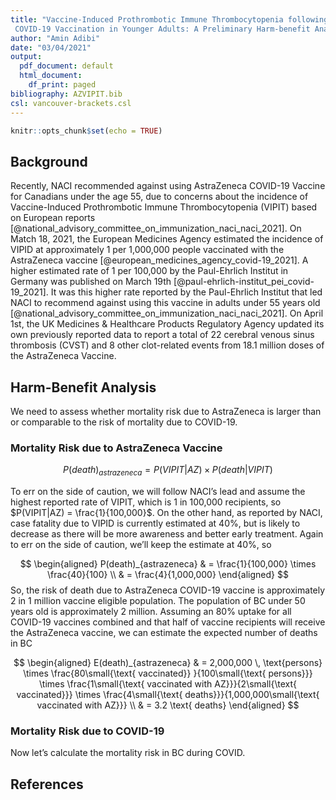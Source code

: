 ```yaml
---
title: "Vaccine-Induced Prothrombotic Immune Thrombocytopenia following AstraZeneca
 COVID-19 Vaccination in Younger Adults: A Preliminary Harm-benefit Analysis for British Columbia"
author: "Amin Adibi"
date: "03/04/2021"
output:
  pdf_document: default
  html_document:
    df_print: paged
bibliography: AZVIPIT.bib
csl: vancouver-brackets.csl
---
```


```r
knitr::opts_chunk$set(echo = TRUE)
```

## Background

Recently, NACI recommended against using AstraZeneca COVID-19 Vaccine for Canadians under the age 55, due to concerns about the incidence of Vaccine-Induced Prothrombotic Immune Thrombocytopenia (VIPIT) based on European reports [@national_advisory_committee_on_immunization_naci_naci_2021]. On Match 18, 2021, the European Medicines Agency estimated the incidence of VIPID at approximately 1 per 1,000,000 people vaccinated with the AstraZeneca vaccine [@european_medicines_agency_covid-19_2021]. A higher estimated rate of 1 per 100,000 by the Paul-Ehrlich Institut in Germany was published on March 19th [@paul-ehrlich-institut_pei_covid-19_2021]. It was this higher rate reported by the Paul-Ehrlich Institut that led NACI to recommend against using this vaccine in adults under 55 years old [@national_advisory_committee_on_immunization_naci_naci_2021]. On April 1st, the UK Medicines & Healthcare Products Regulatory Agency updated its own previously reported data to report a total of 22 cerebral venous sinus thrombosis (CVST) and 8 other clot-related events from 18.1 million doses of the AstraZeneca Vaccine.

## Harm-Benefit Analysis

We need to assess whether mortality risk due to AstraZeneca is larger than or comparable to the risk of mortality due to COVID-19. 

### Mortality Risk due to AstraZeneca Vaccine

$$
P(death)_{astrazeneca}  = P(VIPIT|AZ) \times P(death|VIPIT)
$$

To err on the side of caution, we will follow NACI's lead and assume the highest reported rate of VIPIT, which is 1 in 100,000 recipients, so $P(VIPIT|AZ) = \frac{1}{100,000}$. On the other hand, as reported by NACI, case fatality due to VIPID is currently estimated at 40%, but is likely to decrease as there will be more awareness and better early treatment. Again to err on the side of caution, we'll keep the estimate at 40%, so

$$
\begin{aligned}
P(death)_{astrazeneca} & = \frac{1}{100,000} \times \frac{40}{100} \\
& = \frac{4}{1,000,000}
\end{aligned}
$$
So, the risk of death due to AstraZeneca COVID-19 vaccine is approximately 2 in 1 million vaccine eligible population. The population of BC under 50 years old is approximately 2 million. Assuming an 80% uptake for all COVID-19 vaccines combined and that half of vaccine recipients will receive the AstraZeneca vaccine, we can estimate the expected number of deaths in BC

$$
\begin{aligned}
E(death)_{astrazeneca} & = 2,000,000 \, \text{persons} \times \frac{80\small{\text{ vaccinated}} }{100\small{\text{ persons}}} \times \frac{1\small{\text{ vaccinated with AZ}}}{2\small{\text{ vaccinated}}} \times \frac{4\small{\text{ deaths}}}{1,000,000\small{\text{ vaccinated with AZ}}} \\
& = 3.2 \text{ deaths}
\end{aligned}
 $$

### Mortality Risk due to COVID-19 

Now let's calculate the mortality risk in BC during COVID. 
<!-- dsd  -->
<!-- $$ -->
<!-- p_{contractingCOVID} \times p_{CaseFatalityCOVID}  = ? -->
<!-- $$ -->
<!-- And  -->

<!-- $$ -->
<!-- p_{contractingCOVID} \times p_{CaseFatalityCOVID} = ? -->
<!-- $$ -->

## References


